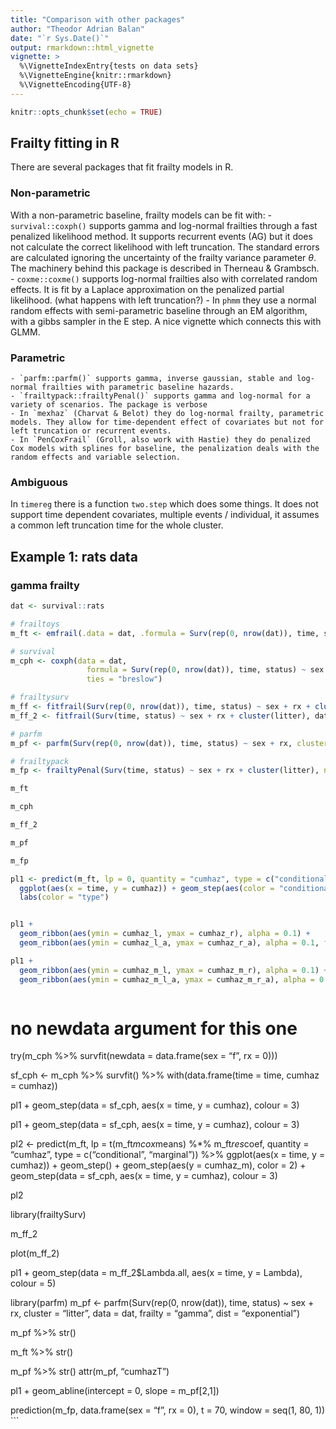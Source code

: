 ```yaml
---
title: "Comparison with other packages"
author: "Theodor Adrian Balan"
date: "`r Sys.Date()`"
output: rmarkdown::html_vignette
vignette: >
  %\VignetteIndexEntry{tests on data sets}
  %\VignetteEngine{knitr::rmarkdown}
  %\VignetteEncoding{UTF-8}
---
```


```r
knitr::opts_chunk$set(echo = TRUE)
```

## Frailty fitting in R
There are several packages that fit frailty models in R. 

### Non-parametric
With a non-parametric baseline, frailty models can be fit with:
    - `survival::coxph()` supports gamma and log-normal frailties through a fast penalized likelihood method. It supports recurrent events (AG) but it does not calculate the correct likelihood with left truncation. The standard errors are calculated ignoring the uncertainty of the frailty variance parameter $\theta$. The machinery behind this package is described in Therneau & Grambsch.
    - `coxme::coxme()` supports log-normal frailties also with correlated random effects. It is fit by a Laplace approximation on the penalized partial likelihood. (what happens with left truncation?)
    - In `phmm` they use a normal random effects with semi-parametric baseline through an EM algorithm, with a gibbs sampler in the E step. A nice vignette which connects this with GLMM. 
    
### Parametric
    - `parfm::parfm()` supports gamma, inverse gaussian, stable and log-normal frailties with parametric baseline hazards. 
    - `frailtypack::frailtyPenal()` supports gamma and log-normal for a variety of scenarios. The package is verbose 
    - In `mexhaz` (Charvat & Belot) they do log-normal frailty, parametric models. They allow for time-dependent effect of covariates but not for left truncation or recurrent events.
    - In `PenCoxFrail` (Groll, also work with Hastie) they do penalized Cox models with splines for baseline, the penalization deals with the random effects and variable selection.

### Ambiguous
In `timereg` there is a function `two.step` which does some things. It does not support time dependent covariates, multiple events / individual, it assumes a common left truncation time for the whole cluster. 




## Example 1: rats data

### gamma frailty
```r
dat <- survival::rats

# frailtoys
m_ft <- emfrail(.data = dat, .formula = Surv(rep(0, nrow(dat)), time, status) ~ sex + rx + cluster(litter))

# survival
m_cph <- coxph(data = dat, 
                 formula = Surv(rep(0, nrow(dat)), time, status) ~ sex + rx + frailty(litter),
                 ties = "breslow")

# frailtysurv
m_ff <- fitfrail(Surv(rep(0, nrow(dat)), time, status) ~ sex + rx + cluster(litter), dat,  frailty = "gamma")
m_ff_2 <- fitfrail(Surv(time, status) ~ sex + rx + cluster(litter), dat,  frailty = "gamma", se = TRUE)

# parfm
m_pf <- parfm(Surv(rep(0, nrow(dat)), time, status) ~ sex + rx, cluster = "litter", data = dat, frailty = "gamma", dist = "exponential")

# frailtypack
m_fp <- frailtyPenal(Surv(time, status) ~ sex + rx + cluster(litter), n.knots=12, kappa=10000, data = dat)
```

```r
m_ft

m_cph

m_ff_2

m_pf

m_fp
```


```r
pl1 <- predict(m_ft, lp = 0, quantity = "cumhaz", type = c("conditional", "marginal")) %>% 
  ggplot(aes(x = time, y = cumhaz)) + geom_step(aes(color = "conditional")) + geom_step(aes(y = cumhaz_m, color = "marginal")) +
  labs(color = "type") 


pl1 +
  geom_ribbon(aes(ymin = cumhaz_l, ymax = cumhaz_r), alpha = 0.1) +
  geom_ribbon(aes(ymin = cumhaz_l_a, ymax = cumhaz_r_a), alpha = 0.1, fill = "pink")

pl1 +
  geom_ribbon(aes(ymin = cumhaz_m_l, ymax = cumhaz_m_r), alpha = 0.1) +
  geom_ribbon(aes(ymin = cumhaz_m_l_a, ymax = cumhaz_m_r_a), alpha = 0.1, fill = "pink")



```


# no newdata argument for this one
try(m_cph %>% survfit(newdata = data.frame(sex = "f", rx = 0)))

sf_cph <- m_cph %>% 
  survfit() %>% 
  with(data.frame(time = time, cumhaz = cumhaz))

pl1 + geom_step(data = sf_cph, aes(x = time, y = cumhaz), colour = 3)

pl1 + geom_step(data = sf_cph, aes(x = time, y = cumhaz), colour = 3)


pl2 <- predict(m_ft, lp = t(m_ft$mcox$means) %*% m_ft$res$coef, quantity = "cumhaz", type = c("conditional", "marginal")) %>% 
  ggplot(aes(x = time, y = cumhaz)) + 
  geom_step() + 
  geom_step(aes(y = cumhaz_m), color = 2) +
  geom_step(data = sf_cph, aes(x = time, y = cumhaz), colour = 3)

pl2



library(frailtySurv)


m_ff_2

plot(m_ff_2)

pl1 + geom_step(data = m_ff_2$Lambda.all, aes(x = time, y = Lambda), colour = 5)


library(parfm)
m_pf <- parfm(Surv(rep(0, nrow(dat)), time, status) ~ sex + rx, cluster = "litter", data = dat, frailty = "gamma", dist = "exponential")

m_pf %>% str()

m_ft %>% str()

m_pf %>% str()
attr(m_pf, "cumhazT")

pl1 + geom_abline(intercept = 0, slope = m_pf[2,1])


prediction(m_fp, data.frame(sex = "f", rx = 0), t = 70, window = seq(1, 80, 1))
```

